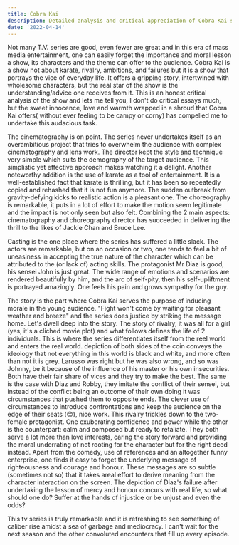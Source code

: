 ```yaml
---
title: Cobra Kai
description: Detailed analysis and critical appreciation of Cobra Kai seasons 1 & 2
date: '2022-04-14'
---
```


Not many T.V. series are good, even fewer are great and in this era of mass media entertainment, one can easily forget the importance and moral lesson a show, its characters and the theme can offer to the audience. Cobra Kai is a show not about karate, rivalry, ambitions, and failures but it is a show that portrays the vice of everyday life. It offers a gripping story, intertwined with wholesome characters, but the real star of the show is the understanding/advice one receives from it. This is an honest critical analysis of the show and lets me tell you, I don't do critical essays much, but the sweet innocence, love and warmth wrapped in a shroud that Cobra Kai offers( without ever feeling to be campy or corny) has compelled me to undertake this audacious task.

The cinematography is on point. The series never undertakes itself as an overambitious project that tries to overwhelm the audience with complex cinematography and lens work. The director kept the style and technique very simple which suits the demography of the target audience. This simplistic yet effective approach makes watching it a delight. Another noteworthy addition is the use of karate as a tool of entertainment. It is a well-established fact that karate is thrilling, but it has been so repeatedly copied and rehashed that it is not fun anymore. The sudden outbreak from gravity-defying kicks to realistic action is a pleasant one. The choreography is remarkable, it puts in a lot of effort to make the motion seem legitimate and the impact is not only seen but also felt. Combining the 2 main aspects: cinematography and choreography director has succeeded in delivering the thrill to the likes of Jackie Chan and Bruce Lee.

Casting is the one place where the series has suffered a little slack. The actors are remarkable, but on an occasion or two, one tends to feel a bit of uneasiness in accepting the true nature of the character which can be attributed to the (or lack of) acting skills. The protagonist Mr Diaz is good, his sensei John is just great. The wide range of emotions and scenarios are rendered beautifully by him, and the arc of self-pity, then his self-upliftment is portrayed amazingly. One feels his pain and grows sympathy for the guy.

The story is the part where Cobra Kai serves the purpose of inducing morale in the young audience. "Fight won't come by waiting for pleasant weather and breeze" and the series does justice by striking the message home. Let's dwell deep into the story. The story of rivalry, it was all for a girl (yes, it's a cliched movie plot) and what follows defines the life of 2 individuals. This is where the series differentiates itself from the reel world and enters the real world. depiction of both sides of the coin conveys the ideology that not everything in this world is black and white, and more often than not it is grey. Larusso was right but he was also wrong, and so was Johnny, be it because of the influence of his master or his own insecurities. Both have their fair share of vices and they try to make the best. The same is the case with Diaz and Robby, they imitate the conflict of their sensei, but instead of the conflict being an outcome of their own doing it was circumstances that pushed them to opposite ends. The clever use of circumstances to introduce confrontations and keep the audience on the edge of their seats (😊), nice work. This rivalry trickles down to the two-female protagonist. One exuberating confidence and power while the other is the counterpart: calm and composed but ready to retaliate. They both serve a lot more than love interests, caring the story forward and providing the moral underrating of not rooting for the character but for the right deed instead. Apart from the comedy, use of references and an altogether funny enterprise, one finds it easy to forget the underlying message of righteousness and courage and honour. These messages are so subtle (sometimes not so) that it takes areal effort to derive meaning from the character interaction on the screen. The depiction of Diaz's failure after undertaking the lesson of mercy and honour concurs with real life, so what should one do? Suffer at the hands of injustice or be unjust and even the odds?

This tv series is truly remarkable and it is refreshing to see something of caliber rise amidst a sea of garbage and mediocracy. I can't wait for the next season and the other convoluted encounters that fill up every episode.
